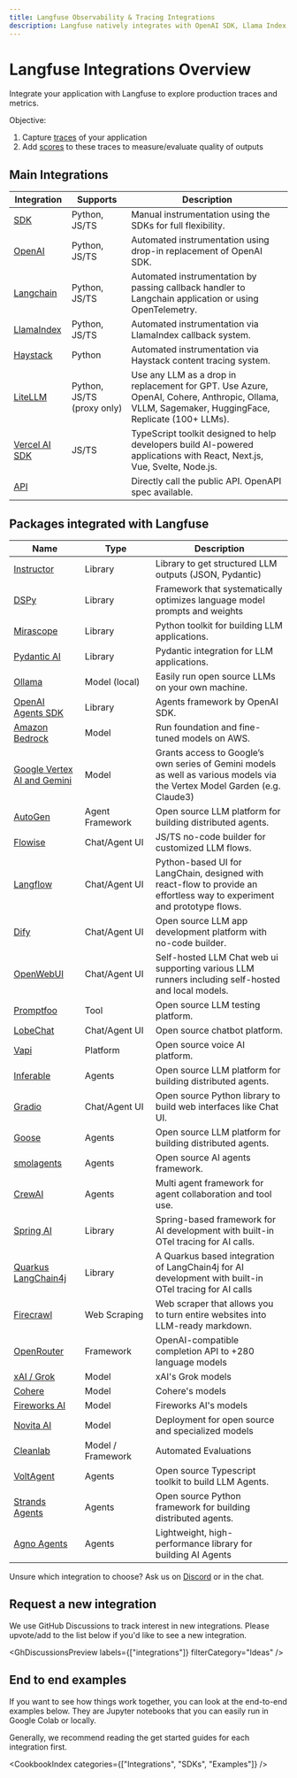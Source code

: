 ```yaml
---
title: Langfuse Observability & Tracing Integrations
description: Langfuse natively integrates with OpenAI SDK, Llama Index, Langchain (Python&JS), Vercel AI SDK, Haystack, Dify Flowise, LiteLLM and Langflow
---
```


# Langfuse Integrations Overview

Integrate your application with Langfuse to explore production traces and metrics.

Objective:

1. Capture [traces](/docs/tracing) of your application
2. Add [scores](/docs/scores) to these traces to measure/evaluate quality of outputs

## Main Integrations

| Integration                                              | Supports                   | Description                                                                                                                                      |
| -------------------------------------------------------- | -------------------------- | ------------------------------------------------------------------------------------------------------------------------------------------------ |
| [SDK](/docs/sdk)                                         | Python, JS/TS              | Manual instrumentation using the SDKs for full flexibility.                                                                                      |
| [OpenAI](/docs/integrations/openai)                      | Python, JS/TS              | Automated instrumentation using drop-in replacement of OpenAI SDK.                                                                               |
| [Langchain](/docs/integrations/langchain)                | Python, JS/TS              | Automated instrumentation by passing callback handler to Langchain application or using OpenTelemetry.                                           |
| [LlamaIndex](/docs/integrations/llama-index/get-started) | Python, JS/TS              | Automated instrumentation via LlamaIndex callback system.                                                                                        |
| [Haystack](/docs/integrations/haystack)                  | Python                     | Automated instrumentation via Haystack content tracing system.                                                                                   |
| [LiteLLM](/docs/integrations/litellm/tracing)            | Python, JS/TS (proxy only) | Use any LLM as a drop in replacement for GPT. Use Azure, OpenAI, Cohere, Anthropic, Ollama, VLLM, Sagemaker, HuggingFace, Replicate (100+ LLMs). |
| [Vercel AI SDK](/docs/integrations/vercel-ai-sdk)        | JS/TS                      | TypeScript toolkit designed to help developers build AI-powered applications with React, Next.js, Vue, Svelte, Node.js.                          |
| [API](/docs/api)                                         |                            | Directly call the public API. OpenAPI spec available.                                                                                            |

## Packages integrated with Langfuse

| Name                                                                  | Type               | Description                                                                                                                |
| --------------------------------------------------------------------- | ------------------ | -------------------------------------------------------------------------------------------------------------------------- |
| [Instructor](/docs/integrations/instructor)                           | Library            | Library to get structured LLM outputs (JSON, Pydantic)                                                                     |
| [DSPy](/docs/integrations/dspy)                                       | Library            | Framework that systematically optimizes language model prompts and weights                                                 |
| [Mirascope](/docs/integrations/mirascope/tracing)                     | Library            | Python toolkit for building LLM applications.                                                                              |
| [Pydantic AI](/docs/integrations/pydantic-ai)                         | Library            | Pydantic integration for LLM applications.                                                                                 |
| [Ollama](/docs/integrations/ollama)                                   | Model (local)      | Easily run open source LLMs on your own machine.                                                                           |
| [OpenAI Agents SDK](/docs/integrations/openaiagentssdk/openai-agents) | Library            | Agents framework by OpenAI SDK.                                                                                            |
| [Amazon Bedrock](/docs/integrations/amazon-bedrock)                   | Model              | Run foundation and fine-tuned models on AWS.                                                                               |
| [Google Vertex AI and Gemini](/docs/integrations/google-vertex-ai)    | Model              | Grants access to Google’s own series of Gemini models as well as various models via the Vertex Model Garden (e.g. Claude3) |
| [AutoGen](/docs/integrations/autogen)                                 | Agent Framework    | Open source LLM platform for building distributed agents.                                                                  |
| [Flowise](/docs/integrations/flowise)                                 | Chat/Agent&nbsp;UI | JS/TS no-code builder for customized LLM flows.                                                                            |
| [Langflow](/docs/integrations/langflow)                               | Chat/Agent&nbsp;UI | Python-based UI for LangChain, designed with react-flow to provide an effortless way to experiment and prototype flows.    |
| [Dify](/docs/integrations/dify)                                       | Chat/Agent&nbsp;UI | Open source LLM app development platform with no-code builder.                                                             |
| [OpenWebUI](/docs/integrations/openwebui)                             | Chat/Agent&nbsp;UI | Self-hosted LLM Chat web ui supporting various LLM runners including self-hosted and local models.                         |
| [Promptfoo](/docs/integrations/promptfoo)                             | Tool               | Open source LLM testing platform.                                                                                          |
| [LobeChat](/docs/integrations/lobechat)                               | Chat/Agent&nbsp;UI | Open source chatbot platform.                                                                                              |
| [Vapi](/docs/integrations/vapi)                                       | Platform           | Open source voice AI platform.                                                                                             |
| [Inferable](/docs/integrations/other/inferable)                       | Agents             | Open source LLM platform for building distributed agents.                                                                  |
| [Gradio](/docs/integrations/other/gradio)                             | Chat/Agent&nbsp;UI | Open source Python library to build web interfaces like Chat UI.                                                           |
| [Goose](/docs/integrations/goose)                                     | Agents             | Open source LLM platform for building distributed agents.                                                                  |
| [smolagents](/docs/integrations/smolagents)                           | Agents             | Open source AI agents framework.                                                                                           |
| [CrewAI](/docs/integrations/crewai)                                   | Agents             | Multi agent framework for agent collaboration and tool use.                                                                |
| [Spring AI](/docs/integrations/spring-ai)                             | Library            | Spring-based framework for AI development with built-in OTel tracing for AI calls.                                         |
| [Quarkus LangChain4j](/docs/integrations/quarkus-langchain4j)         | Library            | A Quarkus based integration of LangChain4j for AI development with built-in OTel tracing for AI calls                      |
| [Firecrawl](/docs/integrations/other/firecrawl)                       | Web Scraping       | Web scraper that allows you to turn entire websites into LLM-ready markdown.                                               |
| [OpenRouter](/docs/integrations/other/openrouter)                     | Framework          | OpenAI-compatible completion API to +280 language models                                                                   |
| [xAI / Grok](/docs/integrations/other/xai)                            | Model              | xAI's Grok models                                                                                                          |
| [Cohere](/docs/integrations/other/cohere)                             | Model              | Cohere's models                                                                                                            |
| [Fireworks AI](/docs/integrations/other/fireworks-ai)                 | Model              | Fireworks AI's models                                                                                                      |
| [Novita AI](/docs/integrations/other/novitaai)                        | Model              | Deployment for open source and specialized models                                                                          |
| [Cleanlab](/docs/integrations/other/cleanlab)                         | Model / Framework  | Automated Evaluations                                                                                                      |
| [VoltAgent](/docs/integrations/voltagent)                             | Agents             | Open source Typescript toolkit to build LLM Agents.                                                                        |
| [Strands Agents](/docs/integrations/strands-agents)                   | Agents             | Open source Python framework for building distributed agents.                                                            |
| [Agno Agents](/docs/integrations/other/agno-agents)                   | Agents             | Lightweight, high-performance library for building AI Agents                                                            |

Unsure which integration to choose? Ask us on [Discord](/discord) or in the chat.


<GitHubStarCTA />

## Request a new integration

We use GitHub Discussions to track interest in new integrations. Please upvote/add to the list below if you'd like to see a new integration.


<GhDiscussionsPreview labels={["integrations"]} filterCategory="Ideas" />

## End to end examples

If you want to see how things work together, you can look at the end-to-end examples below. They are Jupyter notebooks that you can easily run in Google Colab or locally.

<Callout type="info">
  Generally, we recommend reading the get started guides for each integration
  first.
</Callout>


<CookbookIndex categories={["Integrations", "SDKs", "Examples"]} />
